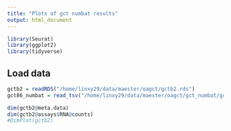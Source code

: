 ```yaml
---
title: "Plots of gct numbat results"
output: html_document
---
```


```r
library(Seurat)
library(ggplot2)
library(tidyverse)
```

## Load data

```r
gctb2 = readRDS("/home/linxy29/data/maester/oagct/gctb2.rds")
gct86_numbat = read_tsv("/home/linxy29/data/maester/oagct/gct_numbat/gct86_refHCA_cnv/clone_post_2.tsv")
```

```r
dim(gctb2@meta.data)
dim(gctb2@assays$RNA@counts)
#DimPlot(gctb2)
```

